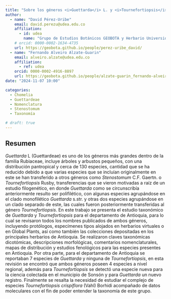 ```yaml
---
title: "Sobre los géneros <i>Guettarda</i> L. y <i>Tournefortiopsis</i> Rusby. (Rubiaceae) para el departamento de Antioquia"
author:
  - name: "David Pérez-Uribe"
    email: david.perezu@udea.edu.co
    affiliation:
      - id: udea
        name: "Grupo de Estudios Botánicos GEOBOTA y Herbario Universidad de Antioquia HUA, Instituto de Biología, Facultad de Ciencias Exactas y Naturales, Universidad de Antioquia UdeA"
    # orcid: 0000-0002-1634-4735
    url: https://geobota.github.io/people/perez-uribe_david/
  - name: "Fernando Alveiro Alzate-Guarin"
    email: alveiro.alzate@udea.edu.co
    affiliation:
      - ref: udea
    orcid: 0000-0002-4916-8897
    url: https://geobota.github.io/people/alzate-guarin_fernando-alveiro/
date: "2024-11-07 10:00"

categories:
  - Chomelia
  - Guettardeae
  - Nomenclatura
  - Stenostomum
  - Taxonomía

# draft: true
---
```


## Resumen

*Guettarda* L (Guettardeae) es uno de los géneros más grandes dentro de la familia Rubiaceae, incluye árboles y arbustos pequeños, con una distribución pantropical y cerca de 130 especies, cantidad que se ha reducido debido a que varias especies que se incluían originalmente en este se han transferido a otros géneros como *Stenostomum* C.F. Gaertn. o *Tournefortiopsis* Rusby, transferencias que se vieron motivadas a raíz de un estudio filogenético, en donde *Guettarda* como se circunscribía anteriormente resulto ser polifilético, con algunas especies agrupándose en el clado monofilético *Guettarda* s.str. y otras dos especies agrupándose en un clado separado de este, las cuales fueron posteriormente transferidas al género *Tournefortiopsis*. En este trabajo se presenta el estudio taxonómico de *Guettarda* y *Tournefortiopsis* para el departamento de Antioquia, para lo cual se revisaron todos los nombres publicados de ambos géneros, incluyendo protólogos, especímenes tipos alojados en herbarios virtuales o en Global Plants, así como también las colecciones depositadas en los principales herbarios de Antioquia. Se realizaron claves taxonómicas dicotómicas, descripciones morfológicas, comentarios nomenclaturales, mapas de distribución y estudios fenológicos para las especies presentes en Antioquia.  Por otra parte, para el departamento de Antioquia se reportaban 7 especies de *Guettarda* y ninguna de *Tournefortiopsis*, en esta revisión se encontró que ambos géneros poseen 4 especies a nivel regional, además para *Tournefortiopsis* se detectó una especie nueva para la ciencia colectada en el municipio de Sonsón y para *Guettarda* un nuevo registro. Finalmente se resalta la necesidad de estudiar el complejo de especies *Tournefortiopsis crispiflora* (Vahl) Borhidi acompañado de datos moleculares con el fin de poder entender la taxonomía de este grupo. 

<!-- ## Presentación -->

<!-- PDF -->
<!-- ```{=html} -->
<!-- <object data="presentacion_xii-ccb.pdf" type="application/pdf" width="800" height="540"> -->
<!--     <p>Parece que no tienes un plugin PDF para este navegador. -->
<!--     No pasa nada… puede hacer <a href="presentacion_xii-ccb.pdf">clic aquí  -->
<!--     para descargar el archivo PDF.</a></p> -->
<!-- </object> -->
<!-- ``` -->

<!-- ## Citación -->
